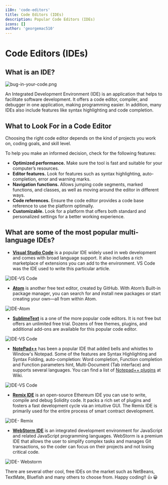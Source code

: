 ```yaml
---
i18n: 'code-editors'
title: Code Editors (IDEs)
description: Popular Code Editors (IDEs) 
icons: []
author: 'georgemac510'
---
```


# Code Editors (IDEs)

## What is an IDE?

![bug-in-your-code.png](/assets/lessons/code-editors/bug-in-your-code.png)

An Integrated Development Environment (IDE) is an application that helps to facilitate software development. It offers a code editor, compiler, and debugger in one application, making programming easier. In addition, many IDEs also include features like syntax highlighting and code completion.


## What to Look For in a Code Editor

Choosing the right code editor depends on the kind of projects you work on, coding goals, and skill level.

To help you make an informed decision, check for the following features:

- **Optimized performance.** Make sure the tool is fast and suitable for your computer’s resources.
- **Editor features.** Look for features such as syntax highlighting, auto-completion, error and warning marks.
- **Navigation functions.** Allows jumping code segments, marked functions, and classes, as well as moving around the editor in different ways.
- **Code references.** Ensure the code editor provides a code base reference to use the platform optimally.
- **Customizable.** Look for a platform that offers both standard and personalized settings for a better working experience.

## What are some of the most popular multi-language IDEs?

- **[Visual Studio Code](https://www.sitepoint.com/visual-studio-code-power-user-guide/)** is a popular IDE widely used in web development and comes with broad language support. It also includes a rich marketplace of extensions you can add to the environment. VS Code was the IDE used to write this particular article.  

![IDE-VS Code](/assets/lessons/code-editors/IDE-vscode.png)

- **[Atom](https://atom.io/)** is another free text editor, created by GitHub. With Atom’s Built-in package manager, you can search for and install new packages or start creating your own—all from within Atom.

![IDE-Atom](/assets/lessons/code-editors/IDE-atom.png)

- **[SublimeText](https://www.sublimetext.com/)** is a one of the more popular code editors. It is not free but offers an unlimited free trial. Dozens of free themes, plugins, and additional add-ons are available for this popular code editor.

![IDE-VS Code](/assets/lessons/code-editors/IDE-sublime-text.png)

- **[NotePad++](https://notepad-plus-plus.org/)** has been a popular IDE that added bells and whistles to Window's Notepad. Some of the features are Syntax Highlighting and Syntax Folding, auto-completion: Word completion, Function completion and Function parameters hint, Multi-Document (Tab interface) and supports several languages. You can find a list of [Notepad++ plugins](http://docs.notepad-plus-plus.org/index.php?title=Plugin_Central) at Wiki.

![IDE-VS Code](/assets/lessons/code-editors/IDE-notepad-2plus.png)

- **[Remix IDE](https://remix.ethereum.org/)** is an open-source Ethereum IDE you can use to write, compile and debug Solidity code. It packs a rich set of plugins and fosters a fast development cycle via an intuitive GUI. The Remix IDE is primarily used for the entire process of smart contract development.

![IDE- Remix](/assets/lessons/code-editors/IDE-remix.png)

- **[WebStorm IDE](https://www.jetbrains.com/webstorm/)** is an integrated development environment for JavaScript and related JavaScript programming languages. WebStorm is a premium IDE that allows the user to simplify complex tasks and manages Git transactions, so the coder can focus on their projects and not losing critical code.

![IDE- Webstorm](/assets/lessons/code-editors/IDE-webstorm.png)

There are several other cool, free IDEs on the market such as NetBeans, TextMate, Bluefish and many others to choose from. Happy coding!! 👍 😀